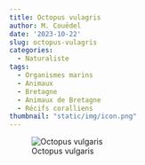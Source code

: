 ```yaml
---
title: Octopus vulagris
author: M. Couëdel
date: '2023-10-22'
slug: octopus-vulagris
categories:
  - Naturaliste
tags:
  - Organismes marins
  - Animaux
  - Bretagne
  - Animaux de Bretagne
  - Récifs coralliens
thumbnail: "static/img/icon.png"
---
```

![Octopus vulgaris](images/Poulpes.png) 